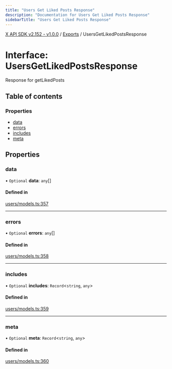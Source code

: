 ```yaml
---
title: "Users Get Liked Posts Response"
description: "Documentation for Users Get Liked Posts Response"
sidebarTitle: "Users Get Liked Posts Response"
---
```


[X API SDK v2.152 - v1.0.0](../README.md) / [Exports](../modules.md) / UsersGetLikedPostsResponse

# Interface: UsersGetLikedPostsResponse

Response for getLikedPosts

## Table of contents

### Properties

- [data](UsersGetLikedPostsResponse.md#data)
- [errors](UsersGetLikedPostsResponse.md#errors)
- [includes](UsersGetLikedPostsResponse.md#includes)
- [meta](UsersGetLikedPostsResponse.md#meta)

## Properties

### data

• `Optional` **data**: `any`[]

#### Defined in

[users/models.ts:357](https://github.com/xdevplatform/xdk/blob/ad4172ef5f68f089e0f077a190b271016dd35bf7/xdk/typescript/src/users/models.ts#L357)

___

### errors

• `Optional` **errors**: `any`[]

#### Defined in

[users/models.ts:358](https://github.com/xdevplatform/xdk/blob/ad4172ef5f68f089e0f077a190b271016dd35bf7/xdk/typescript/src/users/models.ts#L358)

___

### includes

• `Optional` **includes**: `Record`\<`string`, `any`\>

#### Defined in

[users/models.ts:359](https://github.com/xdevplatform/xdk/blob/ad4172ef5f68f089e0f077a190b271016dd35bf7/xdk/typescript/src/users/models.ts#L359)

___

### meta

• `Optional` **meta**: `Record`\<`string`, `any`\>

#### Defined in

[users/models.ts:360](https://github.com/xdevplatform/xdk/blob/ad4172ef5f68f089e0f077a190b271016dd35bf7/xdk/typescript/src/users/models.ts#L360)
